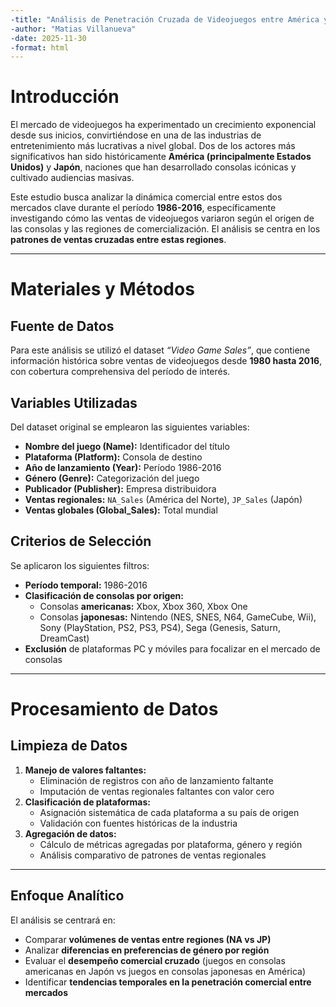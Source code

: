```yaml
---
-title: "Análisis de Penetración Cruzada de Videojuegos entre América y Japón (1986-2016)"
-author: "Matias Villanueva"
-date: 2025-11-30
-format: html
---
```


# Introducción

El mercado de videojuegos ha experimentado un crecimiento exponencial desde sus inicios, convirtiéndose en una de las industrias de entretenimiento más lucrativas a nivel global. Dos de los actores más significativos han sido históricamente **América (principalmente Estados Unidos)** y **Japón**, naciones que han desarrollado consolas icónicas y cultivado audiencias masivas.

Este estudio busca analizar la dinámica comercial entre estos dos mercados clave durante el período **1986-2016**, específicamente investigando cómo las ventas de videojuegos variaron según el origen de las consolas y las regiones de comercialización. El análisis se centra en los **patrones de ventas cruzadas entre estas regiones**.

---

# Materiales y Métodos

## Fuente de Datos

Para este análisis se utilizó el dataset *"Video Game Sales"*, que contiene información histórica sobre ventas de videojuegos desde **1980 hasta 2016**, con cobertura comprehensiva del período de interés.

## Variables Utilizadas

Del dataset original se emplearon las siguientes variables:

- **Nombre del juego (Name):** Identificador del título  
- **Plataforma (Platform):** Consola de destino  
- **Año de lanzamiento (Year):** Período 1986-2016  
- **Género (Genre):** Categorización del juego  
- **Publicador (Publisher):** Empresa distribuidora  
- **Ventas regionales:** `NA_Sales` (América del Norte), `JP_Sales` (Japón)  
- **Ventas globales (Global_Sales):** Total mundial

## Criterios de Selección

Se aplicaron los siguientes filtros:

- **Período temporal:** 1986-2016  
- **Clasificación de consolas por origen:**  
  - Consolas **americanas:** Xbox, Xbox 360, Xbox One  
  - Consolas **japonesas:** Nintendo (NES, SNES, N64, GameCube, Wii), Sony (PlayStation, PS2, PS3, PS4), Sega (Genesis, Saturn, DreamCast)  
- **Exclusión** de plataformas PC y móviles para focalizar en el mercado de consolas

---

# Procesamiento de Datos

## Limpieza de Datos

1. **Manejo de valores faltantes:**  
   - Eliminación de registros con año de lanzamiento faltante  
   - Imputación de ventas regionales faltantes con valor cero  

2. **Clasificación de plataformas:**  
   - Asignación sistemática de cada plataforma a su país de origen  
   - Validación con fuentes históricas de la industria  

3. **Agregación de datos:**  
   - Cálculo de métricas agregadas por plataforma, género y región  
   - Análisis comparativo de patrones de ventas regionales

---

## Enfoque Analítico

El análisis se centrará en:

- Comparar **volúmenes de ventas entre regiones (NA vs JP)**  
- Analizar **diferencias en preferencias de género por región**  
- Evaluar el **desempeño comercial cruzado** (juegos en consolas americanas en Japón vs juegos en consolas japonesas en América)  
- Identificar **tendencias temporales en la penetración comercial entre mercados**
